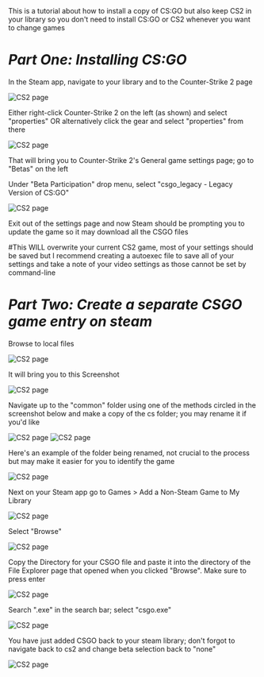 <link rel="stylesheet" href="styles.css">
This is a tutorial about how to install a copy of CS:GO but also keep CS2 in your library so you don't need to install CS:GO or CS2 whenever you want to change games
<p></p>
<div class="title">

# <strong>*Part One: Installing CS:GO*</strong>

</div>

In the Steam app, navigate to your library and to the Counter-Strike 2 page

<Image src="images/csgo1.png" alt="CS2 page" width={500} height={500} />

Either right-click Counter-Strike 2 on the left (as shown) and select "properties" OR alternatively click the gear and select "properties" from there

<Image src="images/csgo2.png" alt="CS2 page" width={500} height={500} />

That will bring you to Counter-Strike 2's General game settings page; go to "Betas" on the left

Under "Beta Participation" drop menu, select "csgo_legacy - Legacy Version of CS:GO"

<Image src="images/csgo3.png" alt="CS2 page" width={500} height={500} />

Exit out of the settings page and now Steam should be prompting you to update the game so it may download all the CSGO files

#This WILL overwrite your current CS2 game, most of your settings should be saved but I recommend creating a autoexec file to save all of your settings and take a note of your video settings as those cannot be set by command-line

# <strong>*Part Two: Create a separate CSGO game entry on steam*</strong>

Browse to local files

<Image src="images/csgo4.png" alt="CS2 page" width={500} height={500} />

It will bring you to this Screenshot

<Image src="images/csgo5.png" alt="CS2 page" width={500} height={500} />

Navigate up to the "common" folder using one of the methods circled in the screenshot below and make a copy of the cs folder; you may rename it if you'd like

<Image src="images/csgo6.png" alt="CS2 page" width={500} height={500} />

<Image src="images/csgo7.png" alt="CS2 page" width={500} height={500} />

Here's an example of the folder being renamed, not crucial to the process but may make it easier for you to identify the game

<Image src="images/csgo7.5.png" alt="CS2 page" width={500} height={500} />

Next on your Steam app go to Games > Add a Non-Steam Game to My Library

<Image src="images/csgo8.png" alt="CS2 page" width={500} height={500} />

Select "Browse"

<Image src="images/csgo9.png" alt="CS2 page" width={500} height={500} />

Copy the Directory for your CSGO file and paste it into the directory of the File Explorer page that opened when you clicked "Browse". Make sure to press enter

<Image src="images/csgo10.png" alt="CS2 page" width={500} height={500} />

Search ".exe" in the search bar; select "csgo.exe"

<Image src="images/csgo11.png" alt="CS2 page" width={500} height={500} />

You have just added CSGO back to your steam library; don't forgot to navigate back to cs2 and change beta selection back to "none"

<Image src="images/csgo12.png" alt="CS2 page" width={500} height={500} />
